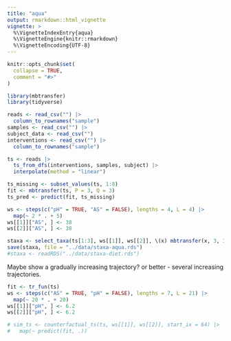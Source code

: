 ```yaml
---
title: "aqua"
output: rmarkdown::html_vignette
vignette: >
  %\VignetteIndexEntry{aqua}
  %\VignetteEngine{knitr::rmarkdown}
  %\VignetteEncoding{UTF-8}
---
```


```r
knitr::opts_chunk$set(
  collapse = TRUE,
  comment = "#>"
)
```

```r
library(mbtransfer)
library(tidyverse)
```
```r
reads <- read_csv("") |>
  column_to_rownames("sample")
samples <- read_csv("") |>
subject_data <- read_csv("")
interventions <- read_csv("") |>
  column_to_rownames("sample")
```


```r
ts <- reads |>
  ts_from_dfs(interventions, samples, subject) |>
  interpolate(method = "linear")
```

```r
ts_missing <- subset_values(ts, 1:8)
fit <- mbtransfer(ts, P = 3, Q = 3)
ts_pred <- predict(fit, ts_missing)
```

```r
ws <- steps(c("pH" = TRUE, "AS" = FALSE), lengths = 4, L = 4) |>
  map(~ 2 * . + 5)
ws[[1]]["AS", ] <- 38
ws[[2]]["AS", ] <- 38

staxa <- select_taxa(ts[1:3], ws[[1]], ws[[2]], \(x) mbtransfer(x, 3, 3), n_splits = 20)
save(staxa, file = "../data/staxa-aqua.rds")
#staxa <- readRDS("../data/staxa-diet.rds")
```

Maybe show a gradually increasing trajectory?
or better - several increasing trajectories.

```r
fit <- tr_fun(ts)
ws <- steps(c("AS" = TRUE, "pH" = FALSE), lengths = 7, L = 21) |>
  map(~ 20 * . + 20)
ws[[1]]["pH", ] <- 6.2
ws[[2]]["pH", ] <- 6.2

# sim_ts <- counterfactual_ts(ts, ws[[1]], ws[[2]], start_ix = 64) |>
#   map(~ predict(fit, .))
```